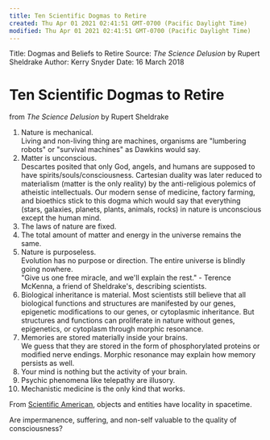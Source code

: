 ```yaml
---
title: Ten Scientific Dogmas to Retire
created: Thu Apr 01 2021 02:41:51 GMT-0700 (Pacific Daylight Time)
modified: Thu Apr 01 2021 02:41:51 GMT-0700 (Pacific Daylight Time)
---
```

Title: Dogmas and Beliefs to Retire
Source: *The Science Delusion* by Rupert Sheldrake
Author: Kerry Snyder
Date: 16 March 2018

# Ten Scientific Dogmas to Retire
from *The Science Delusion* by Rupert Sheldrake

1. Nature is mechanical.  
Living and non-living thing are machines, organisms are "lumbering robots" or "survival machines" as Dawkins would say.
2. Matter is unconscious.  
Descartes posited that only God, angels, and humans are supposed to have spirits/souls/consciousness. Cartesian duality was later reduced to materialism (matter is the only reality) by the anti-religious polemics of atheistic intellectuals. Our modern sense of medicine, factory farming, and bioethics stick to this dogma which would say that everything (stars, galaxies, planets, plants, animals, rocks) in nature is unconscious except the human mind.
3. The laws of nature are fixed.
4. The total amount of matter and energy in the universe remains the same.
5. Nature is purposeless.  
Evolution has no purpose or direction. The entire universe is blindly going nowhere.  
"Give us one free miracle, and we'll explain the rest." - Terence McKenna, a friend of Sheldrake's, describing scientists.
6. Biological inheritance is material.
Most scientists still believe that all biological functions and structures are manifested by our genes, epigenetic modifications to our genes, or cytoplasmic inheritance. But structures and functions can proliferate in nature without genes, epigenetics, or cytoplasm through morphic resonance.
7. Memories are stored materially inside your brains.  
We guess that they are stored in the form of phosphorylated proteins or modified nerve endings. Morphic resonance may explain how memory persists as well.
8. Your mind is nothing but the activity of your brain.
9. Psychic phenomena like telepathy are illusory.
10. Mechanistic medicine is the only kind that works.

From [Scientific American](https://www.scientificamerican.com/article/how-einstein-revealed-the-universe-s-strange-nonlocality/), objects and entities have locality in spacetime.

Are impermanence, suffering, and non-self valuable to the quality of consciousness?
